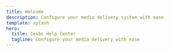 ```yaml
---
title: Welcome
description: Configure your media delivery system with ease
template: splash
hero:
  title: Cesbo Help Center
  tagline: Configure your media delivery with ease
---
```


<ProductLayout>
    <ProductCard
      title="Astra"
      description="TV Broadcasting simplified"
      mainLink="/en/astra"
      links={{
        "/en/astra/getting-started/install": "Get Started",
        "/en/astra/getting-started/features": "Learn"
      }}
    />
    <ProductCard
      title="Alta"
      description="Digital recording solution"
      mainLink="/en/alta"
      links={{
        "/en/alta/getting-started/install": "Get Started",
        "/en/alta/admin-guide/manage-services": "Learn"
      }}
    />
    <ProductCard
      title="Senta"
      description="Bring your streams to the next level"
      mainLink="/en/senta"
      links={{
        "/en/senta/getting-started/installation": "Get Started",
        "/en/senta/getting-started": "Learn"
      }}
    />
</ProductLayout>
<ProductCard
  title="Knowledge base"
  description="Explore advanced articles and guides"
  mainLink="/en/misc"
  class="col-span-3"
  />
